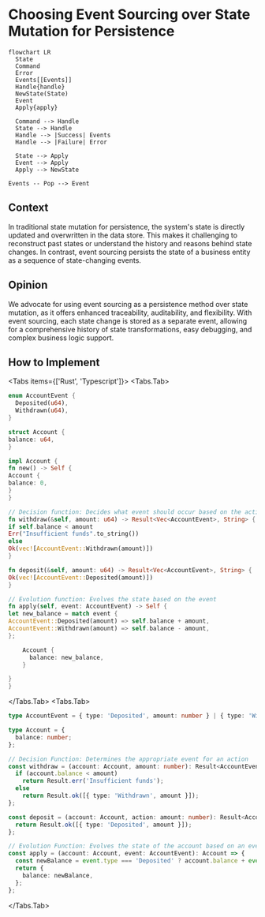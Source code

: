 
# Choosing Event Sourcing over State Mutation for Persistence

```mermaid
flowchart LR
  State
  Command
  Error
  Events[[Events]]
  Handle{handle}
  NewState(State)
  Event
  Apply{apply}

  Command --> Handle
  State --> Handle
  Handle --> |Success| Events
  Handle --> |Failure| Error

  State --> Apply
  Event --> Apply
  Apply --> NewState

Events -- Pop --> Event
```

## Context

In traditional state mutation for persistence, the system's state is directly updated and overwritten in the data store. This makes it challenging to reconstruct past states or understand the history and reasons behind state changes. In contrast, event sourcing persists the state of a business entity as a sequence of state-changing events.

## Opinion

We advocate for using event sourcing as a persistence method over state mutation, as it offers enhanced traceability, auditability, and flexibility. With event sourcing, each state change is stored as a separate event, allowing for a comprehensive history of state transformations, easy debugging, and complex business logic support.

## How to Implement

<Tabs items={['Rust', 'Typescript']}>
<Tabs.Tab>
```rust
enum AccountEvent {
  Deposited(u64),
  Withdrawn(u64),
}

struct Account {
balance: u64,
}

impl Account {
fn new() -> Self {
Account {
balance: 0,
}
}

// Decision function: Decides what event should occur based on the action
fn withdraw(&self, amount: u64) -> Result<Vec<AccountEvent>, String> {
if self.balance < amount
Err("Insufficient funds".to_string())
else
Ok(vec![AccountEvent::Withdrawn(amount)])
}

fn deposit(&self, amount: u64) -> Result<Vec<AccountEvent>, String> {
Ok(vec![AccountEvent::Deposited(amount)])
}

// Evolution function: Evolves the state based on the event
fn apply(self, event: AccountEvent) -> Self {
let new_balance = match event {
AccountEvent::Deposited(amount) => self.balance + amount,
AccountEvent::Withdrawn(amount) => self.balance - amount,
};

    Account {
      balance: new_balance,
    }

}
}

````
</Tabs.Tab>
<Tabs.Tab>
```ts
type AccountEvent = { type: 'Deposited', amount: number } | { type: 'Withdrawn', amount: number };

type Account = {
  balance: number;
};

// Decision Function: Determines the appropriate event for an action
const withdraw = (account: Account, amount: number): Result<AccountEvent[], string> => {
  if (account.balance < amount)
    return Result.err('Insufficient funds');
  else
    return Result.ok([{ type: 'Withdrawn', amount }]);
};

const deposit = (account: Account, action: amount: number): Result<AccountEvent[], string> => {
  return Result.ok([{ type: 'Deposited', amount }]);
};

// Evolution Function: Evolves the state of the account based on an event
const apply = (account: Account, event: AccountEvent): Account => {
  const newBalance = event.type === 'Deposited' ? account.balance + event.amount : account.balance - event.amount;
  return {
    balance: newBalance,
  };
};
````

</Tabs.Tab>
</Tabs>
